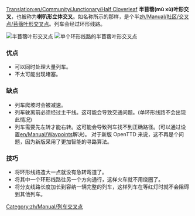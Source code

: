 [[Translation:en/Community/Junctionary/Half Cloverleaf]]
{{zh/Manual/Junctions/导航菜单}}
'''半苜蓿(mù xù)叶形交叉'''，也被称为'''喇叭形立体交叉'''。如名称所示的那样，是个半[[zh/Manual/社区/交叉点/苜蓿叶形交叉点]]。列车会经过环形线路。

[[File:en/Community/Junctionary/3way halfcloverleaf.png|none|frame|半苜蓿叶形交叉点]]
[[File:en/Community/Junctionary/3way modhclover.png|none|frame|单个环形线路的半苜蓿叶形交叉点]]

===优点===
*可以同时处理大量列车。
*不太可能出现堵塞。

===缺点===
*列车爬坡时会被减速。
*列车驶离前必须经过主干线。这可能会导致交通问题。(单环形线路不会出现此情况)
*列车需要先左转才能右转。这可能会导致列车找不到正确路径。(可以通过设置[[en/Manual/Waypoints]]解决)。 对于新版 OpenTTD 来说，这不再是个问题，因为新版采用了更加智能的寻路算法。 

===技巧===
*将环形线路造大一点就没有急转弯道了。
*将其中一个环形线路往另一个方向通行，这样火车就不用绕圈了。
*将分支线路长度加长到容纳一辆完整的列车，这样列车在等红灯时就不会阻碍到其他列车。

[[Category:zh/Manual/列车交叉点]]